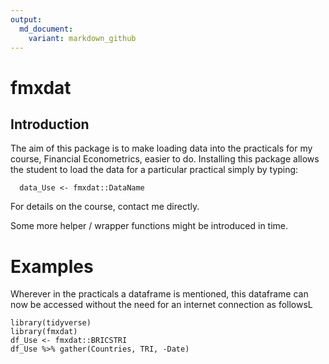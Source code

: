 ```yaml
---
output:
  md_document:
    variant: markdown_github
---
```


# fmxdat

## Introduction 

The aim of this package is to make loading data into the practicals for my course, Financial Econometrics, easier to do. Installing this package allows the student to load the data for a particular practical simply by typing:

      data_Use <- fmxdat::DataName

For details on the course, contact me directly.

Some more helper / wrapper functions might be introduced in time.

# Examples

Wherever in the practicals a dataframe is mentioned, this dataframe can now be accessed without the need for an internet connection as followsL

    library(tidyverse)
    library(fmxdat)
    df_Use <- fmxdat::BRICSTRI
    df_Use %>% gather(Countries, TRI, -Date)


